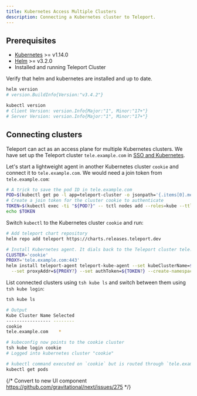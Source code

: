 ```yaml
---
title: Kubernetes Access Multiple Clusters
description: Connecting a Kubernetes cluster to Teleport.
---
```


## Prerequisites

- [Kubernetes](https://kubernetes.io) >= v1.14.0
- [Helm](https://helm.sh) >= v3.2.0
- Installed and running Teleport Cluster

Verify that helm and kubernetes are installed and up to date.

```bash
helm version
# version.BuildInfo{Version:"v3.4.2"}

kubectl version
# Client Version: version.Info{Major:"1", Minor:"17+"}
# Server Version: version.Info{Major:"1", Minor:"17+"}
```

## Connecting clusters

Teleport can act as an access plane for multiple Kubernetes clusters. 
We have set up the Teleport cluster `tele.example.com` in [SSO and Kubernetes](../getting-started.mdx).

Let's start a lightweight agent in another Kubernetes cluster `cookie` and connect it to `tele.example.com`.
We would need a join token from `tele.example.com`:

```bash
# A trick to save the pod ID in tele.example.com
POD=$(kubectl get po -l app=teleport-cluster -o jsonpath='{.items[0].metadata.name}')
# Create a join token for the cluster cookie to authenticate
TOKEN=$(kubectl exec -ti "${POD?}" -- tctl nodes add --roles=kube --ttl=10000h --format=json | jq -r '.[0]')
echo $TOKEN
```

Switch `kubectl` to the Kubernetes cluster `cookie` and run:

```bash
# Add teleport chart repository
helm repo add teleport https://charts.releases.teleport.dev

# Install Kubernetes agent. It dials back to the Teleport cluster tele.example.com.
CLUSTER='cookie'
PROXY='tele.example.com:443'
helm install teleport-agent teleport-kube-agent --set kubeClusterName=${CLUSTER?} \
  --set proxyAddr=${PROXY?} --set authToken=${TOKEN?} --create-namespace --namespace=teleport-agent
```

List connected clusters using `tsh kube ls` and switch between
them using `tsh kube login`:

```bash
tsh kube ls

# Output
Kube Cluster Name Selected 
----------------- -------- 
cookie
tele.example.com    *

# kubeconfig now points to the cookie cluster
tsh kube login cookie
# Logged into kubernetes cluster "cookie"

# kubectl command executed on `cookie` but is routed through `tele.example.com` cluster.
kubectl get pods
```
{/* Convert to new UI component https://github.com/gravitational/next/issues/275 */}